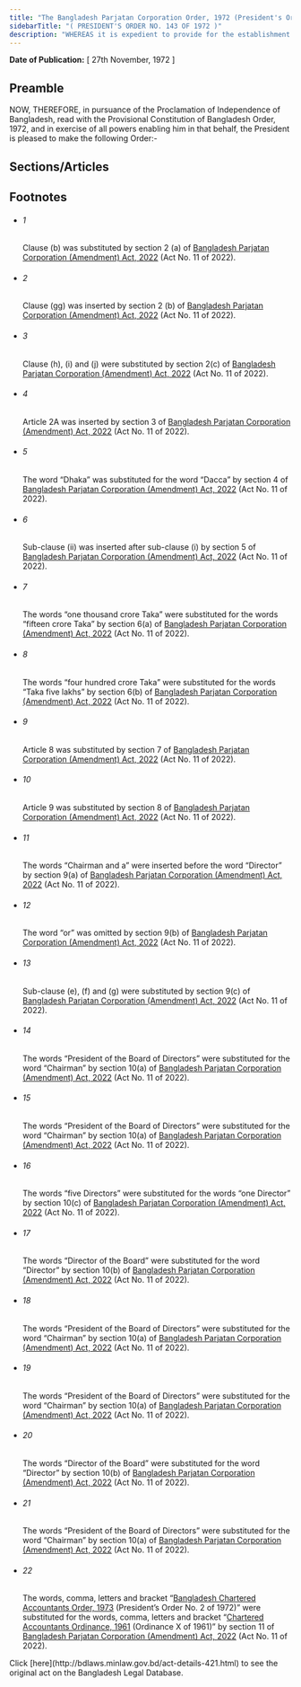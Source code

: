 ```yaml
---
title: "The Bangladesh Parjatan Corporation Order, 1972 (President's Order)"
sidebarTitle: "( PRESIDENT'S ORDER NO. 143 OF 1972 )"
description: "WHEREAS it is expedient to provide for the establishment of a Corporation for the purpose of promotion, better operation and development of tourism in Bangladesh and for matters connected therewith or ancillary thereto;"
---
```


**Date of Publication:** [ 27th November, 1972 ]

## Preamble

NOW, THEREFORE, in pursuance of the Proclamation of Independence of Bangladesh, read with the Provisional Constitution of Bangladesh Order, 1972, and in exercise of all powers enabling him in that behalf, the President is pleased to make the following Order:-

## Sections/Articles

## Footnotes

- ###### 1

  Clause (b) was substituted by section 2 (a) of [Bangladesh Parjatan Corporation (Amendment) Act, 2022](/laws/volume-52/act-1407 "Bangladesh Parjatan Corporation (Amendment) Act, 2022") (Act No. 11 of 2022).

- ###### 2

  Clause (gg) was inserted by section 2 (b) of [Bangladesh Parjatan Corporation (Amendment) Act, 2022](/laws/volume-52/act-1407 "Bangladesh Parjatan Corporation (Amendment) Act, 2022") (Act No. 11 of 2022).

- ###### 3

  Clause (h), (i) and (j) were substituted by section 2(c) of [Bangladesh Parjatan Corporation (Amendment) Act, 2022](/laws/volume-52/act-1407 "Bangladesh Parjatan Corporation (Amendment) Act, 2022") (Act No. 11 of 2022).

- ###### 4

  Article 2A was inserted by section 3 of [Bangladesh Parjatan Corporation (Amendment) Act, 2022](/laws/volume-52/act-1407 "Bangladesh Parjatan Corporation (Amendment) Act, 2022") (Act No. 11 of 2022).

- ###### 5

  The word “Dhaka” was substituted for the word “Dacca” by section 4 of [Bangladesh Parjatan Corporation (Amendment) Act, 2022](/laws/volume-52/act-1407 "Bangladesh Parjatan Corporation (Amendment) Act, 2022") (Act No. 11 of 2022).

- ###### 6

  Sub-clause (ii) was inserted after sub-clause (i) by section 5 of [Bangladesh Parjatan Corporation (Amendment) Act, 2022](/laws/volume-52/act-1407 "Bangladesh Parjatan Corporation (Amendment) Act, 2022") (Act No. 11 of 2022).

- ###### 7

  The words “one thousand crore Taka” were substituted for the words “fifteen crore Taka” by section 6(a) of [Bangladesh Parjatan Corporation (Amendment) Act, 2022](/laws/volume-52/act-1407 "Bangladesh Parjatan Corporation (Amendment) Act, 2022") (Act No. 11 of 2022).

- ###### 8

  The words “four hundred crore Taka” were substituted for the words “Taka five lakhs” by section 6(b) of [Bangladesh Parjatan Corporation (Amendment) Act, 2022](/laws/volume-52/act-1407 "Bangladesh Parjatan Corporation (Amendment) Act, 2022") (Act No. 11 of 2022).

- ###### 9

  Article 8 was substituted by section 7 of [Bangladesh Parjatan Corporation (Amendment) Act, 2022](/laws/volume-52/act-1407 "Bangladesh Parjatan Corporation (Amendment) Act, 2022") (Act No. 11 of 2022).

- ###### 10

  Article 9 was substituted by section 8 of [Bangladesh Parjatan Corporation (Amendment) Act, 2022](/laws/volume-52/act-1407 "Bangladesh Parjatan Corporation (Amendment) Act, 2022") (Act No. 11 of 2022).

- ###### 11

  The words “Chairman and a” were inserted before the word “Director” by section 9(a) of [Bangladesh Parjatan Corporation (Amendment) Act, 2022](/laws/volume-52/act-1407 "Bangladesh Parjatan Corporation (Amendment) Act, 2022") (Act No. 11 of 2022).

- ###### 12

  The word “or” was omitted by section 9(b) of [Bangladesh Parjatan Corporation (Amendment) Act, 2022](/laws/volume-52/act-1407 "Bangladesh Parjatan Corporation (Amendment) Act, 2022") (Act No. 11 of 2022).

- ###### 13

  Sub-clause (e), (f) and (g) were substituted by section 9(c) of [Bangladesh Parjatan Corporation (Amendment) Act, 2022](/laws/volume-52/act-1407 "Bangladesh Parjatan Corporation (Amendment) Act, 2022") (Act No. 11 of 2022).

- ###### 14

  The words “President of the Board of Directors” were substituted for the word “Chairman” by section 10(a) of [Bangladesh Parjatan Corporation (Amendment) Act, 2022](/laws/volume-52/act-1407 "Bangladesh Parjatan Corporation (Amendment) Act, 2022") (Act No. 11 of 2022).

- ###### 15

  The words “President of the Board of Directors” were substituted for the word “Chairman” by section 10(a) of [Bangladesh Parjatan Corporation (Amendment) Act, 2022](/laws/volume-52/act-1407 "Bangladesh Parjatan Corporation (Amendment) Act, 2022") (Act No. 11 of 2022).

- ###### 16

  The words “five Directors” were substituted for the words “one Director” by section 10(c) of [Bangladesh Parjatan Corporation (Amendment) Act, 2022](/laws/volume-52/act-1407 "Bangladesh Parjatan Corporation (Amendment) Act, 2022") (Act No. 11 of 2022).

- ###### 17

  The words “Director of the Board” were substituted for the word “Director” by section 10(b) of [Bangladesh Parjatan Corporation (Amendment) Act, 2022](/laws/volume-52/act-1407 "Bangladesh Parjatan Corporation (Amendment) Act, 2022") (Act No. 11 of 2022).

- ###### 18

  The words “President of the Board of Directors” were substituted for the word “Chairman” by section 10(a) of [Bangladesh Parjatan Corporation (Amendment) Act, 2022](/laws/volume-52/act-1407 "Bangladesh Parjatan Corporation (Amendment) Act, 2022") (Act No. 11 of 2022).

- ###### 19

  The words “President of the Board of Directors” were substituted for the word “Chairman” by section 10(a) of [Bangladesh Parjatan Corporation (Amendment) Act, 2022](/laws/volume-52/act-1407 "Bangladesh Parjatan Corporation (Amendment) Act, 2022") (Act No. 11 of 2022).

- ###### 20

  The words “Director of the Board” were substituted for the word “Director” by section 10(b) of [Bangladesh Parjatan Corporation (Amendment) Act, 2022](/laws/volume-52/act-1407 "Bangladesh Parjatan Corporation (Amendment) Act, 2022") (Act No. 11 of 2022).

- ###### 21

  The words “President of the Board of Directors” were substituted for the word “Chairman” by section 10(a) of [Bangladesh Parjatan Corporation (Amendment) Act, 2022](/laws/volume-52/act-1407 "Bangladesh Parjatan Corporation (Amendment) Act, 2022") (Act No. 11 of 2022).

- ###### 22

  The words, comma, letters and bracket “[Bangladesh Chartered Accountants Order, 1973](/laws/volume-18/act-442 "Bangladesh Chartered Accountants Order, 1973 ") (President’s Order No. 2 of 1972)” were substituted for the words, comma, letters and bracket “[Chartered Accountants Ordinance, 1961](/laws/volume-12/act-306 "Chartered Accountants Ordinance, 1961") (Ordinance X of 1961)” by section 11 of [Bangladesh Parjatan Corporation (Amendment) Act, 2022](/laws/volume-52/act-1407 "Bangladesh Parjatan Corporation (Amendment) Act, 2022") (Act No. 11 of 2022).

<Note>
  Click [here](http://bdlaws.minlaw.gov.bd/act-details-421.html) to see the original act on the Bangladesh Legal Database.
</Note>
